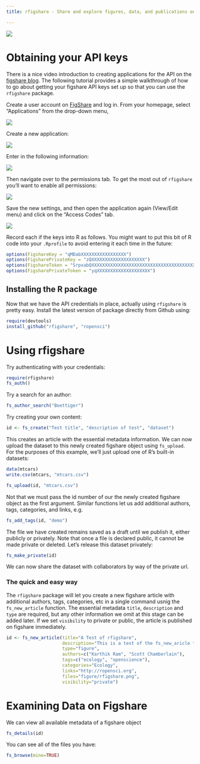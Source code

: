 ```yaml
---
title: rfigshare - Share and explore figures, data, and publications on FigShare using R

---
```


![](http://farm9.staticflickr.com/8180/7950489358_ea902bdaae_o.png)



# Obtaining your API keys

There is a nice video introduction to creating applications for the API on the [figshare blog](http://figshare.com/blog/figshare_API_available_to_all/48).  The following tutorial provides a simple walkthrough of how to go about getting your figshare API keys set up so that you can use the `rfigshare` package.  


Create a user account on [FigShare](http://figshare.com) and log in.  From your homepage, select "Applications" from the drop-down menu,

![](http://farm9.staticflickr.com/8171/7950489558_5172515057_o.png)

Create a new application:

![](http://farm9.staticflickr.com/8038/7950490158_7feaf680bd_o.png)


Enter in the following information: 

![](http://farm9.staticflickr.com/8305/7950490562_02846cea92_o.png)

Then navigate over to the permissions tab.  To get the most out of `rfigshare` you'll want to enable all permissions:

![](http://farm9.staticflickr.com/8448/7950491064_c3820e62bd_o.png)

Save the new settings, and then open the application again (View/Edit menu) and click on the "Access Codes" tab.

![](http://farm9.staticflickr.com/8308/7950491470_621da9c5d1_o.png)

Record each if the keys into R as follows.  You might want to put this bit of R code into your `.Rprofile` to avoid entering it each time in the future:

```r
options(FigshareKey = "qMDabXXXXXXXXXXXXXXXXX")
options(FigsharePrivateKey = "zQXXXXXXXXXXXXXXXXXXXX")
options(FigshareToken = "SrpxabQXXXXXXXXXXXXXXXXXXXXXXXXXXXXXXXXXXXXXXXXXXXXXXXXXXXXXXXXXXX")
options(FigsharePrivateToken = "yqXXXXXXXXXXXXXXXXXXXX")
```


## Installing the R package

Now that we have the API credentials in place, actually using `rfigshare` is pretty easy.  Install the latest version of package directly from Github using: 

```r
require(devtools)
install_github("rfigshare", "ropensci")
```

# Using rfigshare


Try authenticating with your credentials:

``` r
require(rfigshare)
fs_auth()
````


Try a search for an author:

``` r
fs_author_search("Boettiger")
````

Try creating your own content:

``` r
id <- fs_create("Test title", "description of test", "dataset")
````

This creates an article with the essential metadata information. We can now upload the dataset to this newly created figshare object using `fs_upload`.  For the purposes of this example, we'll just upload one of R's built-in datasets:

``` r
data(mtcars)
write.csv(mtcars, "mtcars.csv")

fs_upload(id, "mtcars.csv")
```

Not that we must pass the id number of our the newly created figshare object as the first argument.  Similar functions let us add additional authors, tags, categories, and links, e.g.

``` r
fs_add_tags(id, "demo")
```

The file we have created remains saved as a draft until we publish it, either publicly or privately.  Note that once a file is declared public, it cannot be made private or deleted.  Let's release this dataset privately:

``` r
fs_make_private(id)
```

We can now share the dataset with collaborators by way of the private url.  

### The quick and easy way

The `rfigshare` package will let you create a new figshare article with additional authors, tags, categories, etc in a single command usnig the `fs_new_article` function.  The essential metadata `title`, `description` and `type` are required, but any other information we omit at this stage can be added later.  If we set `visibility` to private or public, the article is published on figshare immediately.  

``` r
id <- fs_new_article(title="A Test of rfigshare", 
                     description="This is a test of the fs_new_aricle function and related methods", 
                     type="figure", 
                     authors=c("Karthik Ram", "Scott Chamberlain"), 
                     tags=c("ecology", "openscience"), 
                     categories="Ecology", 
                     links="http://ropensci.org", 
                     files="figure/rfigshare.png",
                     visibility="private")
```

# Examining Data on Figshare

We can view all available metadata of a figshare object

``` r
fs_details(id)
```

You can see all of the files you have:

``` r
fs_browse(mine=TRUE)
```



